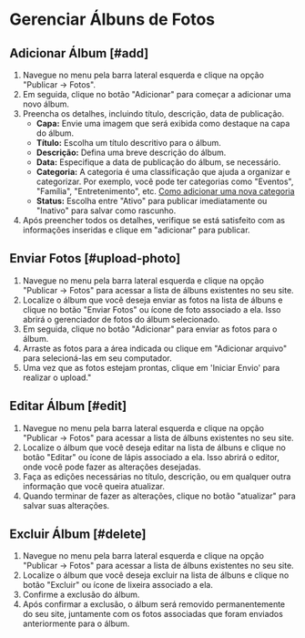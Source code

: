# Gerenciar Álbuns de Fotos

## Adicionar Álbum [#add]
1. Navegue no menu pela barra lateral esquerda e clique na opção "Publicar -> Fotos".
2. Em seguida, clique no botão "Adicionar" para começar a adicionar uma novo álbum.
3. Preencha os detalhes, incluindo título, descrição, data de publicação.
    - **Capa:** Envie uma imagem que será exibida como destaque na capa do álbum.
    - **Título:** Escolha um título descritivo para o álbum.
    - **Descrição:** Defina uma breve descrição do álbum.
    - **Data:** Especifique a data de publicação do álbum, se necessário.
    - **Categoria:** A categoria é uma classificação que ajuda a organizar e categorizar. Por exemplo, você pode ter categorias como "Eventos", "Família", "Entretenimento", etc. [Como adicionar uma nova categoria](categories#add)
    - **Status:** Escolha entre "Ativo" para publicar imediatamente ou "Inativo" para salvar como rascunho.
4. Após preencher todos os detalhes, verifique se está satisfeito com as informações inseridas e clique em "adicionar" para publicar.

## Enviar Fotos [#upload-photo]
1. Navegue no menu pela barra lateral esquerda e clique na opção "Publicar -> Fotos" para acessar a lista de álbuns existentes no seu site.
2. Localize o álbum que você deseja enviar as fotos na lista de álbuns e clique no botão "Enviar Fotos" ou ícone de foto associado a ela. Isso abrirá o gerenciador de fotos do álbum selecionado.
3. Em seguida, clique no botão "Adicionar" para enviar as fotos para o álbum.
4. Arraste as fotos para a área indicada ou clique em "Adicionar arquivo" para selecioná-las em seu computador.
5. Uma vez que as fotos estejam prontas, clique em 'Iniciar Envio' para realizar o upload."

## Editar Álbum [#edit]
1. Navegue no menu pela barra lateral esquerda e clique na opção "Publicar -> Fotos" para acessar a lista de álbuns existentes no seu site.
2. Localize o álbum que você deseja editar na lista de álbuns e clique no botão "Editar" ou ícone de lápis associado a ela. Isso abrirá o editor, onde você pode fazer as alterações desejadas.
3. Faça as edições necessárias no título, descrição, ou em qualquer outra informação que você queira atualizar.
4. Quando terminar de fazer as alterações, clique no botão "atualizar" para salvar suas alterações.

## Excluir Álbum [#delete]
1. Navegue no menu pela barra lateral esquerda e clique na opção "Publicar -> Fotos" para acessar a lista de álbuns existentes no seu site.
2. Localize o álbum que você deseja excluir na lista de álbuns e clique no botão "Excluir" ou ícone de lixeira associado a ela.
3. Confirme a exclusão do álbum.
4. Após confirmar a exclusão, o álbum será removido permanentemente do seu site, juntamente com os fotos associadas que foram enviados anteriormente para o álbum.
